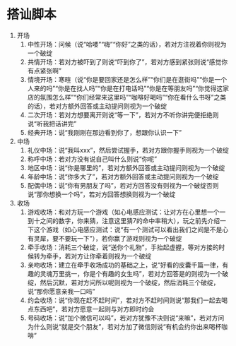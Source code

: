 # 搭讪脚本

1. 开场
    1. 中性开场：问候（说“哈喽”“嗨”“你好”之类的话），若对方注视着你则视为一个破绽
    2. 共情开场：若对方被吓到了则说“吓到你了”，若对方感到紧张则说“感觉你有点紧张啊”
    3. 情境开场：寒暄（说“你是要回家还是怎么样”“你们是在逛街吗”“你是一个人来的吗”“你是在找人吗”“你是在打电话吗”“你是在等朋友吗”“你觉得这家店的氛围怎么样”“你们经常来这里吗”“咖啡好喝吗”“你在看什么书呀”之类的话），若对方额外回答或主动提问则视为一个破绽
    4. 二次开场：若对方想要离开则说“等一下”，若对方不听你讲完便拒绝则说“听我把话讲完”
    5. 经典开场：说“我刚刚在那边看到你了，想跟你认识一下”
2. 中场
    1. 礼仪中场：说“我叫xxx”，然后尝试握手，若对方跟你握手则视为一个破绽
    2. 称呼中场：若对方没有说自己叫什么则说“你呢”
    3. 地区中场：说“你是哪里的”，若对方额外回答或主动提问则视为一个破绽
    4. 年龄中场：说“你多大了”，若对方额外回答或主动提问则视为一个破绽
    5. 配偶中场：说“你有男朋友了吗”，若对方回答没有则视为一个破绽否则说“那你想换一个吗”，若对方回答想换则视为一个破绽
3. 收场
    1. 游戏收场：和对方玩一个游戏（如心电感应测试：让对方在心里想一个一到十之间的数字，你来猜，注意这里猜7的命中率稍大），玩之前先介绍一下这个游戏（如心电感应测试：说“有一个测试可以看出我们之间是不是心有灵犀，要不要玩一下”），若你赢了游戏则视为一个破绽
    2. 牵手收场：消耗三个破绽，说“送你个礼物”，手抬起虚握，等对方接的时候转为牵手，若对方让你牵着则视为一个破绽
    3. 亲吻收场：建立在牵手收场成功的基础之上，说“好看的皮囊千篇一律，有趣的灵魂万里挑一，你是个有趣的女生吗”，若对方回答是的则视为一个破绽，然后沉默，若对方问所以呢则视为一个破绽，然后消耗三个破绽，说“那你愿意亲我一口吗”
    4. 约会收场：说“你现在赶不赶时间”，若对方不赶时间则说“那我们一起去喝点东西吧”，若对方愿意一起则与对方即时约会
    5. 号码收场：说“加个微信可以吗”，若对方犹豫不决则说“来嘛”，若对方问为什么则说“就是交个朋友”，若对方加了微信则说“有机会约你出来喝杯咖啡”